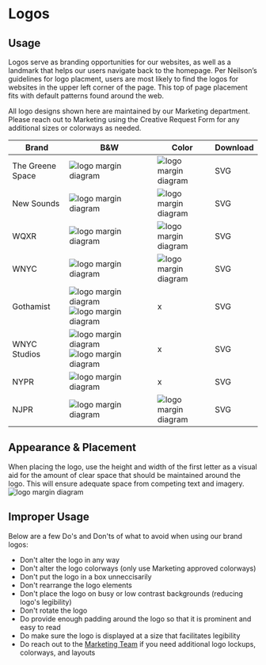 
<Meta title="Components/Atoms/Logos" />



# Logos

  
## Usage

Logos serve as branding opportunities for our websites, as well as a landmark that helps our users navigate back to the homepage. Per Neilson’s guidelines for logo placment, users are most likely to find the logos for websites in the upper left corner of the page. This top of page placement fits with default patterns found around the web. 

All logo designs shown here are maintained by our Marketing department. Please reach out to Marketing using the Creative Request Form for any additional sizes or colorways as needed.

| Brand | B&W | Color | Download |
|--|--|--|--|
| The Greene Space |  <img alt="logo margin diagram" src="./images/Logo-TGS.png" /> | <img alt="logo margin diagram" src="./images/Logo-TGS-Color.png" /> | SVG |
| New Sounds | <img alt="logo margin diagram" src="./images/Logo-NewSounds.png" /> | <img alt="logo margin diagram" src="./images/Logo-NewSounds-Color.png" /> | SVG |
| WQXR | <img alt="logo margin diagram" src="./images/Logo-WQXR.png" /> | <img alt="logo margin diagram" src="./images/Logo-WQXR-Color.png" /> | SVG |
| WNYC | <img alt="logo margin diagram" src="./images/Logo-WNYC.png" /> | <img alt="logo margin diagram" src="./images/Logo-WNYC-Color.png" /> | SVG |
| Gothamist | <img alt="logo margin diagram" src="./images/Logo-Gothamist-Square.png" /> <img alt="logo margin diagram" src="./images/Logo-Gothamist-Horizontal.png" /> | x | SVG |
| WNYC Studios | <img alt="logo margin diagram" src="./images/Logo-WNYC Studios Square.png" /> <img alt="logo margin diagram" src="./images/Logo-WNYC Studios Horizontal.png" /> | x | SVG |
| NYPR | <img alt="logo margin diagram" src="./images/Logo-NYPR.png" /> | x | SVG |
| NJPR | <img alt="logo margin diagram" src="./images/Logo-NJPR.png" /> | <img alt="logo margin diagram" src="./images/Logo-NJPR-Color.png" /> | SVG |

## Appearance & Placement

When placing the logo, use the height and width of the first letter as a visual aid for the amount of clear space that should be maintained around the logo. This
will ensure adequate space from competing text and imagery. 
 <img alt="logo margin diagram" src="./images/Logo-Appearance.png" />

## Improper Usage

Below are a few Do's and Don'ts of what to avoid when using our brand logos:

* Don't alter the logo in any way
* Don't alter the logo colorways (only use Marketing approved colorways)
* Don't put the logo in a box unneccisarily 
* Don't rearrange the logo elements
* Don't place the logo on busy or low contrast backgrounds (reducing logo's legibility)
* Don't rotate the logo
* Do provide enough padding around the logo so that it is prominent and easy to read
* Do make sure the logo is displayed at a size that facilitates legibility
* Do reach out to the [Marketing Team](https://docs.google.com/forms/d/e/1FAIpQLSe5tH-ENGRqjFn8Za3amlHpBWVkgvKRtl8HmK3a3c-2Ic47QA/viewform) if you need additional logo lockups, colorways, and layouts
